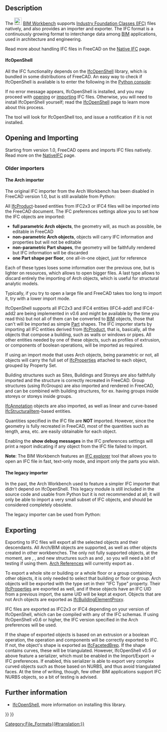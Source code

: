 <languages/>

<div class="mw-translate-fuzzy">
{{docnav/sv
|
|[[Arch DAE|DAE]]
|[[Arch_Workbench|Arch Module]]
}}
</div>

{{TOCright}}

== Description ==

The [[File:Workbench_BIM.svg|24px]] [[BIM_Workbench|BIM Workbench]] supports [http://en.wikipedia.org/wiki/Industry_Foundation_Classes Industry Foundation Classes (IFC)] files natively, and also provides an importer and exporter. The IFC format is a continuously growing format to interchange data among [http://en.wikipedia.org/wiki/Building_Information_Modeling BIM] applications, used in architecture and engineering.

Read more about handling IFC files in FreeCAD on the [[Native_IFC|Native IFC]] page.

==== IfcOpenShell ====

All the IFC functionality depends on the [[IfcOpenShell|IfcOpenShell]] library, which is bundled in some distributions of FreeCAD. An easy way to check if IfcOpenShell is available is to enter the following in the [[Python_console|Python console]]:

{{Code|code=
import ifcopenshell
}}

If no error message appears, IfcOpenShell is installed, and you may proceed with [[Std_Open|opening]] or [[Std_Import|importing]] IFC files. Otherwise, you will need to install IfcOpenShell yourself; read the [[IfcOpenShell|IfcOpenShell]] page to learn more about this process.

{{Emphasis|Note:}} The {{Button|[[File:BIM_Setup.svg|16px]] [[BIM_Setup|BIM Setup]]}} tool will look for IfcOpenShell too, and issue a notification if it is not installed.

==Opening and Importing==

Starting from version 1.0, FreeCAD opens and imports IFC files natively. Read more on the [[NativeIFC]] page.

=== Older importers ===

==== The Arch importer ====

The original IFC importer from the Arch Workbench has been disabled in FreeCAD version 1.0, but is still available from Python:

{{Code|code=
from importers import importIFC
importIFC.open("C:\\Path\\To\\My\\File.ifc")
}}

All [http://www.buildingsmart-tech.org/ifc/IFC4/Add1/html/schema/ifckernel/lexical/ifcproduct.htm IfcProduct]-based entities from IFC2x3 or IFC4 files will be imported into the FreeCAD document. The IFC preferences settings allow you to set how the IFC objects are imported:
* '''full parametric Arch objects''', the geometry will, as much as possible, be editable in FreeCAD
* '''non-parametric Arch objects''', objects will carry IFC information and properties but will not be editable
* '''non-parametric Part shapes''', the geometry will be faithfully rendered but IFC information will be discarded
* '''one Part shape per floor''', one all-in-one object, just for reference

Each of these types loses some information over the previous one, but is lighter on resources, which allows to open bigger files. A last type allows to discard entirely the importing of Arch objects, which is useful for structural analytic models. 

Typically, if you try to open a large file and FreeCAD takes too long to import it, try with a lower import mode.

IfcOpenShell supports all IFC2x3 and IFC4 entities (IFC4-add1 and IFC4-add2 are being implemented in v0.6 and might be available by the time you read this) but not all of them can be converted to [[BIM_Workbench|BIM]] objects, those that can't will be imported as simple [[Part_Workbench|Part]] shapes. The IFC importer starts by importing all IFC entities derived from [http://standards.buildingsmart.org/IFC/RELEASE/IFC2x3/TC1/HTML/ifckernel/lexical/ifcproduct.htm IfcProduct], that is, basically, all the objects that compose a building, such as walls or windows or pipes. All other entities needed by one of these objects, such as profiles of extrusion, or components of boolean operations, will be imported as required.

If using an import mode that uses Arch objects, being parametric or not, all objects will carry the full set of [http://www.buildingsmart-tech.org/ifc/IFC4/Add1/html/schema/ifcpropertyresource/lexical/ifcproperty.htm IfcProperties] attached to each object, grouped by Property Set.

Building structures such as Sites, Buildings and Storeys are also faithfully imported and the structure is correctly recreated in FreeCAD. Group structures (using IfcGroups) are also imported and rendered in FreeCAD, and can be combined with building structures, for ex. having groups inside storeys or storeys inside groups.

[http://www.buildingsmart-tech.org/ifc/IFC4/Add1/html/schema/ifcproductextension/lexical/ifcannotation.htm IfcAnnotation] objects are also imported, as well as linear and curve-based [http://www.buildingsmart-tech.org/ifc/IFC4/Add1/html/schema/ifcstructuralanalysisdomain/lexical/ifcstructuralitem.htm IfcStructuralItem]-based entities.

Quantities specified in the IFC file are '''NOT''' imported. However, since the geometry is fully recreated in FreeCAD, most of the quantities such as length, area, etc. are easily obtainable for each object.

Enabling the '''show debug messages''' in the IFC preferences settings will print a report indicating if any object from the IFC file failed to import.

'''Note''': The BIM Workbench features an [[BIM_IfcExplorer|IFC explorer]] tool that allows you to open an IFC file in fast, text-only mode, and import only the parts you wish.

==== The legacy importer ====

In the past, the Arch Workbench used to feature a simpler IFC importer that didn't depend on IfcOpenShell. This legacy module is still included in the source code and usable from Python but it is not recommended at all; it will only be able to import a very small subset of IFC objects, and should be considered completely obsolete.

The legacy importer can be used from Python:

{{Code|code=
from importers import importIFClegacy
importIFClegacy.open("C:\\Path\\To\\My\\File.ifc")
}}

== Exporting ==

Exporting to IFC files will export all the selected objects and their descendants. All Arch/BIM objects are supported, as well as other objects created in other workbenches. The only not fully supported objects, at the moment, are {{Button|[[File:PartDesign_Body.svg|16px]] [[PartDesign_Body|PartDesign Bodies]]}}, {{Button|[[File:Std_Part.svg|16px]] [[Std_Part|Std Parts]]}}, and new structures such as {{Button|[[File:Link.svg|16px]] [[Std_LinkMake|App Links]]}} and {{Button|[[File:LinkGroup.svg|16px]] LinkGroups}}, so you will need a bit of testing if using them. [[Arch_Reference|Arch References]] will currently export as {{incode|IfcBuildingElementProxies}}.

To export a whole site or building or a whole floor or a group containing other objects, it is only needed to select that building or floor or group. Arch objects will be exported with the type set in their "IFC Type" property. Their [http://www.buildingsmart-tech.org/ifc/IFC4/Add1/html/schema/ifcpropertyresource/lexical/ifcproperty.htm IfcProperties] are exported as well, and if these objects have an IFC UID from a previous import, the same UID will be kept at export. Objects that are not Arch objects are exported as [http://www.buildingsmart-tech.org/ifc/IFC4/Add1/html/schema/ifcsharedbldgelements/lexical/ifcbuildingelementproxy.htm IfcBuildingElementProxy].

IFC files are exported as IFC2x3 or IFC4 depending on your version of IfcOpenShell, which can be compiled with any of the IFC schemas. If using IfcOpenShell v0.6 or higher, the IFC version specified in the Arch preferences will be used.

If the shape of exported objects is based on an extrusion or a boolean operation, the operation and components will be correctly exported to IFC. If not, the object's shape is exported as [http://www.buildingsmart-tech.org/ifc/IFC4x1/html/schema/ifcgeometricmodelresource/lexical/ifcfacetedbrep.htm IfcFacetedBrep]. If the shape contains curves, these will be triangulated. However, IfcOpenShell v0.5 or above feature a serializer, which must be enabled in the Import/Export → IFC preferences. If enabled, this serializer is able to export very complex curved objects such as those based on NURBS, and thus avoid triangulated faces. At the time of writing, though, few other BIM applications support IFC NURBS objects, so a bit of testing is advised.

== Further information ==

* [[IfcOpenShell|IfcOpenShell]], more information on installing this library.


<div class="mw-translate-fuzzy">
{{docnav/sv
|
|[[Arch DAE|DAE]]
|[[Arch_Workbench|Arch Workbench]]
}}
</div>

{{BIM_Tools_navi{{#translation:}}}}
{{Userdocnavi{{#translation:}}}}
[[Category:File_Formats{{#translation:}}]]